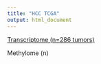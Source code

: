 ```yaml
---
title: "HCC TCGA"
output: html_document
---
```


[Transcriptome (n=286 tumors)](HCC_TCGA_exp.html)

Methylome (n)